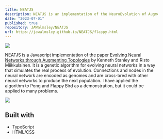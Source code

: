 ```yaml
---
title: NEATJS
description: NEATJS is an implementation of the NeuroEvolution of Augmenting Topologies (NEAT) algorithm in JavaScript.
date: "2023-07-01"
published: true
repository: JAWalmsley/NEATJS
url: https://jawalmsley.github.io/NEATJS/flappy.html
---
```


![](/images/NJS_bird.gif)

NEATJS is a Javascript implementation of the paper [Evolving Neural Networks through Augmenting Topologies](https://en.wikipedia.org/wiki/Neuroevolution_of_augmenting_topologies) by Kenneth Stanley and Risto Miikkulainen. It is a genetic algorithm for evolving neural networks in a way that simulates the real process of evolution. Connections and nodes in the neural network are encoded as genomes and are cross-bred with other neural networks to produce the next population. I have applied the algorithm to Pong and Flappy Bird as a demonstration, but it could be applied to many problems.


![](/images/NJS_pong.gif)

## Built with
* TypeScript
* HTML/CSS